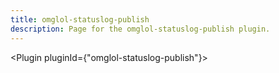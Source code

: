---
title: omglol-statuslog-publish
description: Page for the omglol-statuslog-publish plugin.
---


<Plugin pluginId={"omglol-statuslog-publish"}></Plugin>